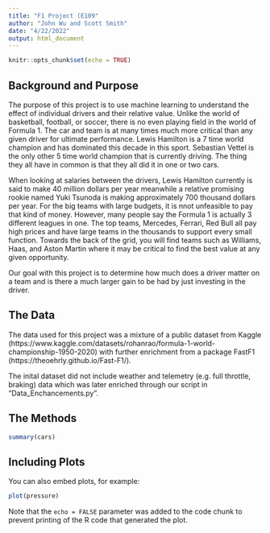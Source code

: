 ```yaml
---
title: "F1 Project (E109"
author: "John Wu and Scott Smith"
date: "4/22/2022"
output: html_document
---
```


```r
knitr::opts_chunk$set(echo = TRUE)
```

## Background and Purpose

The purpose of this project is to use machine learning to understand the effect of individual drivers and their relative value.  Unlike the world of basketball, football, or soccer, there is no even playing field in the world of Formula 1.  The car and team is at many times much more critical than any given driver for ultimate performance.  Lewis Hamilton is a 7 time world champion and has dominated this decade in this sport.  Sebastian Vettel is the only other 5 time world champion that is currently driving.  The thing they all have in common is that they all did it in one or two cars.  

When looking at salaries between the drivers, Lewis Hamilton currently is said to make 40 million dollars per year meanwhile a relative promising rookie named Yuki Tsunoda is making approximately 700 thousand dollars per year.  For the big teams with large budgets, it is nnot unfeasible to pay that kind of money.  However, many people say the Formula 1 is actually 3 different leagues in one.  The top teams, Mercedes, Ferrari, Red Bull all pay high prices and have large teams in the thousands to support every small function.  Towards the back of the grid, you will find teams such as Williams, Haas, and Aston Martin where it may be critical to find the best value at any given opportunity.  

Our goal with this project is to determine how much does a driver matter on a team and is there a much larger gain to be had by just investing in the driver.  

## The Data

The data used for this project was a mixture of a public dataset from Kaggle (https://www.kaggle.com/datasets/rohanrao/formula-1-world-championship-1950-2020) with further enrichment from a package FastF1 (https://theoehrly.github.io/Fast-F1/).

The inital dataset did not include weather and telemetry (e.g. full throttle, braking) data which was later enriched through our script in "Data_Enchancements.py".  

## The Methods





```r
summary(cars)
```

## Including Plots

You can also embed plots, for example:

```r
plot(pressure)
```

Note that the `echo = FALSE` parameter was added to the code chunk to prevent printing of the R code that generated the plot.

